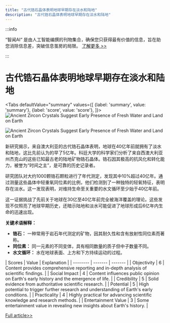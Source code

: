 ```yaml
---
title: "古代锆石晶体表明地球早期存在淡水和陆地"
description: "古代锆石晶体表明地球早期存在淡水和陆地"
---
```



:::info

“智闻AI“ 是由人工智能编撰的刊物集合，确保您只获得最有价值的信息，旨在助您消除信息差，突破信息茧房的局限。  [了解更多 >>](/)

:::

# 古代锆石晶体表明地球早期存在淡水和陆地


<Tabs
	defaultValue="summary"
	values={[
	{label: 'summary', value: 'summary'},
	{label: 'score', value: 'score'},
]}>
<TabItem value="summary">
<img
  src="https://image.informedainews.com/2024/06/06/Ar-n2n-1717676016-0.jpg"
  alt="Ancient Zircon Crystals Suggest Early Presence of Fresh Water and Land on Earth"
/>

<img
  src="https://image.informedainews.com/2024/06/06/Ar-UAc-1717676016-1.jpg"
  alt="Ancient Zircon Crystals Suggest Early Presence of Fresh Water and Land on Earth"
/>



新研究揭示，来自澳大利亚的古代锆石晶体表明，地球在40亿年前就拥有了淡水和陆地，这比先前认为的早了5亿年。科廷大学的科学家们分析了来自西澳大利亚州杰克山的这些已知最古老的陆地矿物锆石晶体。锆石因其极高的抗风化和转化能力，被誉为“时间之主”，是可靠的历史记录者。

研究团队对大约1000颗锆石颗粒进行了年代测定，发现其中10%超过40亿年。通过测量这些晶体中轻重氧同位素的比例，他们检测到了一种独特的轻氧特征，表明存在淡水。这一发现表明，对维持生命至关重要的水文循环至少始于40亿年前。

这一证据挑战了先前关于地球在30亿至40亿年前完全被海洋覆盖的理论。这些发现不仅照亮了地球早期历史，还暗示陆地和淡水可能促进了地球形成后6亿年内生命的迅速出现。

**关键术语解释：**
- **锆石：** 一种常用于岩石年代测定的矿物，因其耐久性和含有放射性同位素而著称。
- **同位素：** 同一元素的不同变体，具有相同数量的质子但中子数量不同。
- **水文循环：** 水在地球表面、上方和下方持续运动的过程。
</TabItem>
<TabItem value="score">
	| Scores     | Value   | Explanation |
	| -------- | ------- | ------- |
	| Objectivity  | 6    | Content provides comprehensive reporting and in-depth analysis of scientific findings.    |
	| Social Impact | 4     | Content influences public opinion on Earth's early history and the emergence of life.    |
	| Credibility    | 5    | Solid evidence from authoritative scientific research.    |
	| Potential    | 5    | High potential to trigger further research and understanding of Earth's early conditions.    |
	| Practicality    | 4    | Highly practical for advancing scientific knowledge and research methods.    |
	| Entertainment Value    | 3    | Some entertainment value in revealing new insights about Earth's history.    |
</TabItem>
</Tabs>

[Full article>>](https://www.cnbeta.com.tw/articles/science/1433678.htm)
